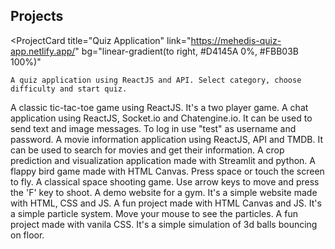 ## Projects

<ProjectCard
    title="Quiz Application"
    link="https://mehedis-quiz-app.netlify.app/"
    bg="linear-gradient(to right, #D4145A 0%, #FBB03B 100%)"
>
    A quiz application using ReactJS and API. Select category, choose difficulty and start quiz.
</ProjectCard>
<ProjectCard
    title="Tic-Tac-Toe"
    link="https://tic-tac-toe-online.netlify.app/"
    bg="linear-gradient(to right, #662D8C 0%, #ED1E79 100%)"
>
    A classic tic-tac-toe game using ReactJS. It's a two player game.
</ProjectCard>
<ProjectCard
    title="Chat Application"
    link="https://chat-application-mehedi.netlify.app/"
    bg="linear-gradient(to right, #009245 0%, #FCEE21 100%)"
>
    A chat application using ReactJS, Socket.io and Chatengine.io. It can be used to send text and image messages. To
    log in use "test" as username and password.
</ProjectCard>
<ProjectCard
    title="Movie Information Application"
    link="https://movie-with-mehedi.herokuapp.com/"
    bg="linear-gradient(to right, #D585FF 0%, #00FFEE 100%)"
>
    A movie information application using ReactJS, API and TMDB. It can be used to search for movies and get their
    information.
</ProjectCard>
<ProjectCard
    title="Predict Your Crop"
    link="https://crop-prediction-v2.herokuapp.com/"
    bg="linear-gradient(to right, #FF55EE 0%, #FCEE21 100%)"
>
    A crop prediction and visualization application made with Streamlit and python.
</ProjectCard>
<ProjectCard
    title="Flappy Bird"
    link="https://m-flappy-bird.netlify.app/"
    bg="linear-gradient(to right, #D585FF 0%, #ED1E79 100%)"
>
    A flappy bird game made with HTML Canvas. Press space or touch the screen to fly.
</ProjectCard>
<ProjectCard
    title="Space Shooter"
    link="https://space-shooter-mehedi.netlify.app/"
    bg="linear-gradient(to right, #00FFEE 0%, #ED1E79 100%)"
>
    A classical space shooting game. Use arrow keys to move and press the 'F' key to shoot.
</ProjectCard>
<ProjectCard
    title="Gym Website"
    link="https://dhaka-body-fitness-gym.netlify.app/"
    bg="linear-gradient(to right, #00FFEE 0%, #FCEE21 100%)"
>
    A demo website for a gym. It's a simple website made with HTML, CSS and JS.
</ProjectCard>
<ProjectCard
    title="Rainbow Particles"
    link="https://rainbow-particle.netlify.app/"
    bg="linear-gradient(to right, #FCEE21 0%, #D4145A 100%)"
>
    A fun project made with HTML Canvas and JS. It's a simple particle system. Move your mouse to see the particles.
</ProjectCard>
<ProjectCard
    title="3D Ball Bouncing"
    link="https://3d-ball-bounching.netlify.app/"
    bg="linear-gradient(to right, #662D8C 0%, #009245 100%)"
>
    A fun project made with vanila CSS. It's a simple simulation of 3d balls bouncing on floor.
</ProjectCard>
